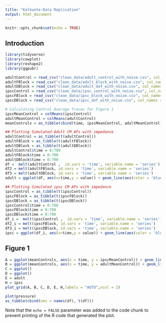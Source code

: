 ```yaml
---
title: "Kalkunte-Data Replication"
output: html_document
---
```


```r
knitr::opts_chunk$set(echo = TRUE)
```

## Introduction


```r
library(tidyverse)
library(cowplot)
library(reshape2)
library(ggpubr)
```

```r
adultControl = read_csv("clean_data/adult_control_with_noise.csv", col_names=FALSE)
adultFBlock = read_csv("clean_data/adult_block_with_noise.csv", col_names = FALSE)
adultDBlock = read_csv("clean_data/adult_dof_with_noise.csv", col_names = FALSE)
ipscControl = read_csv("clean_data/ipsc_control_with_noise.csv", col_names = FALSE)
ipscFBlock = read_csv("clean_data/ipsc_block_with_noise.csv", col_names = FALSE)
ipscDBlock = read_csv("clean_data/ipsc_dof_with_noise.csv", col_names = FALSE)

# Calculating Control Average Traces for Figure 1
ipscMeanControl = colMeans(ipscControl)
adultMeanControl = colMeans(adultControl)
meanControls = as_tibble(cbind(time, ipscMeanControl, adultMeanControl))

## Plotting Simulated Adult CM APs with impedance
adultControl = as_tibble(t(adultControl))
adultFBlock = as_tibble(t(adultFBlock))
adultDBlock = as_tibble(t(adultDBlock))
adultControl$time = 0:700
adultFBlock$time = 0:700
adultDBlock$time = 0:700
df =  melt(adultControl ,  id.vars = 'time', variable.name = 'series')
df2 = melt(adultFBlock, id.vars = 'time', variable.name = 'series')
df3 = melt(adultDBlock, id.vars = 'time', variable.name = 'series')
adult = ggplot(df, aes(x=time,y = value)) + geom_line(aes(color = 'blue')) + geom_line(data = df2, aes(x = time, y=value,color = 'green')) + geom_line(data = df3, aes(x = time, y=value,color = 'purple')) + xlab("Time(ms)")+ ylab("Membrane Potential (mV)") + scale_colour_manual(name = '', values =c('blue'='blue','green'='green','purple'='purple'), labels = c('Control','1-50% Ikr Block', 'Dofetilide Ikr Block'))

## Plotting Simulated ipsc CM APs with impedance
ipscControl = as_tibble(t(ipscControl))
ipscFBlock = as_tibble(t(ipscFBlock))
ipscDBlock = as_tibble(t(ipscDBlock))
ipscControl$time = 0:700
ipscFBlock$time = 0:700
ipscDBlock$time = 0:700
df_i =  melt(ipscControl ,  id.vars = 'time', variable.name = 'series')
df2_i = melt(ipscFBlock, id.vars = 'time', variable.name = 'series')
df3_i = melt(ipscDBlock, id.vars = 'time', variable.name = 'series')
ipsc = ggplot(df_i, aes(x=time,y = value)) + geom_line(aes(color = 'blue')) + geom_line(data = df2_i, aes(x = time, y=value,color = 'green')) + geom_line(data = df3_i, aes(x = time, y=value,color = 'purple')) ++ xlab("Time(ms)")+ ylab("Membrane Potential (mV)") + scale_colour_manual(name = '', values =c('blue'='blue','green'='green','purple'='purple'), labels = c('Control','1-50% Ikr Block', 'Dofetilide Ikr Block'))

```
## Figure 1
```r
A = ggplot(meanControls, aes(x = time, y = ipscMeanControl)) + geom_line() + ggtitle("Simulated Baseline iPSC-CM AP") + xlab("Time (ms)") + ylab("Membrane Potential (mV)")
B = ggplot(meanControls, aes(x = time, y = adultMeanControl)) + geom_line(color = "red") + ggtitle("Simulated Baseline Adult-CM AP") + xlab("Time (ms)") + ylab("Membrane Potential (mV)")
C = ggplot()
D = ggplot()
E = adult
H = ipsc
plot_grid(A, B, C, D, E, H,labels = "AUTO",ncol = 2)
```

```r
plot(pressure)
as_tibble(cbind(nms = names(df), t(df)))
```

Note that the `echo = FALSE` parameter was added to the code chunk to prevent printing of the R code that generated the plot.
